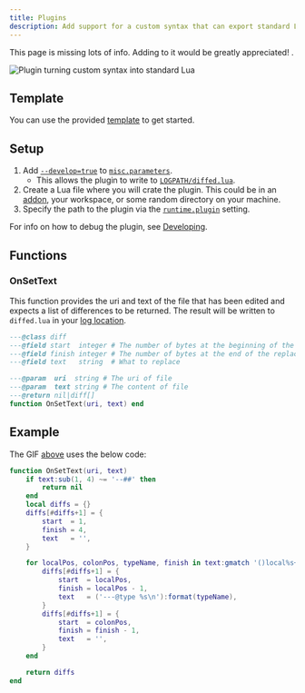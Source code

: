 ```yaml
---
title: Plugins
description: Add support for a custom syntax that can export standard Lua.
---
```



<Remark type="WIP">
  This page is missing lots of info. Adding to it would be greatly appreciated!
  <Icon name="heart" group="solid" color="red" />.
</Remark>

![Plugin turning custom syntax into standard Lua](https://github.com/LuaLS/vscode-lua/raw/master/images/plugin-diff.gif?raw=true)

## Template

You can use the provided [template](https://github.com/LuaLS/sample-plugin) to get started.

## Setup

1. Add [`--develop=true`](/wiki/usage#--develop) to [`misc.parameters`](/wiki/settings#miscparameters).
   - This allows the plugin to write to [`LOGPATH/diffed.lua`](/wiki/faq#where-can-i-find-the-log-file).
2. Create a Lua file where you will crate the plugin. This could be in an [addon](/wiki/addons), your workspace, or some random directory on your machine.
3. Specify the path to the plugin via the [`runtime.plugin`](/wiki/settings#plugin) setting.

For info on how to debug the plugin, see [Developing](/wiki/developing#debugging).

## Functions

### OnSetText

This function provides the uri and text of the file that has been edited and expects a list of differences to be returned. The result will be written to `diffed.lua` in your [log location](/wiki/faq#where-can-i-find-the-log-file).

```Lua
---@class diff
---@field start  integer # The number of bytes at the beginning of the replacement
---@field finish integer # The number of bytes at the end of the replacement
---@field text   string  # What to replace

---@param  uri  string # The uri of file
---@param  text string # The content of file
---@return nil|diff[]
function OnSetText(uri, text) end
```

## Example

The GIF [above](#plugins) uses the below code:

```Lua
function OnSetText(uri, text)
    if text:sub(1, 4) ~= '--##' then
        return nil
    end
    local diffs = {}
    diffs[#diffs+1] = {
        start  = 1,
        finish = 4,
        text   = '',
    }

    for localPos, colonPos, typeName, finish in text:gmatch '()local%s+[%w_]+()%s*%:%s*([%w_]+)()' do
        diffs[#diffs+1] = {
            start  = localPos,
            finish = localPos - 1,
            text   = ('---@type %s\n'):format(typeName),
        }
        diffs[#diffs+1] = {
            start  = colonPos,
            finish = finish - 1,
            text   = '',
        }
    end

    return diffs
end
```

